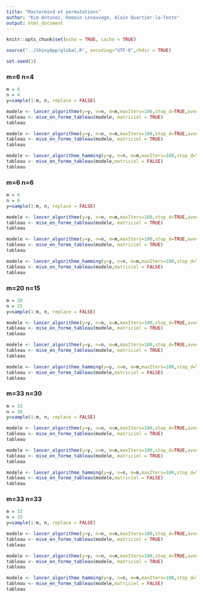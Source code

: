 ```yaml
---
title: "Mastermind et permutations"
author: "Kim Antunez, Romain Lesauvage, Alain Quartier-la-Tente"
output: html_document
---
```


```r
knitr::opts_chunk$set(echo = TRUE, cache = TRUE)
```


```r
source("../ShinyApp/global.R", encoding="UTF-8",chdir = TRUE)
```


```r
set.seed(1)
```
### m=6 n=4

```r
m = 6
n = 4
y=sample(1:m, n, replace = FALSE)
```

```r
modele <- lancer_algorithme(y=y, n=n, m=m,maxIters=100,stop_d=TRUE,avec_remise = FALSE)
tableau <- mise_en_forme_tableau(modele, matriciel = TRUE)
tableau
```
  
```r
modele <- lancer_algorithme(y=y, n=n, m=m,maxIters=100,stop_d=TRUE,avec_remise = TRUE)
tableau <- mise_en_forme_tableau(modele, matriciel = TRUE)
tableau
```

```r
modele <- lancer_algorithme_hamming(y=y, n=n, m=m,maxIters=100,stop_d=TRUE)
tableau <- mise_en_forme_tableau(modele,matriciel = FALSE)
tableau
```

### m=6 n=6

```r
m = 6
n = 6
y=sample(1:m, n, replace = FALSE)
```

```r
modele <- lancer_algorithme(y=y, n=n, m=m,maxIters=100,stop_d=TRUE,avec_remise = FALSE)
tableau <- mise_en_forme_tableau(modele, matriciel = TRUE)
tableau
```
  
```r
modele <- lancer_algorithme(y=y, n=n, m=m,maxIters=100,stop_d=TRUE,avec_remise = TRUE)
tableau <- mise_en_forme_tableau(modele, matriciel = TRUE)
tableau
```

```r
modele <- lancer_algorithme_hamming(y=y, n=n, m=m,maxIters=100,stop_d=TRUE)
tableau <- mise_en_forme_tableau(modele,matriciel = FALSE)
tableau
```

### m=20 n=15

```r
m = 20
n = 15
y=sample(1:m, n, replace = FALSE)
```

```r
modele <- lancer_algorithme(y=y, n=n, m=m,maxIters=100,stop_d=TRUE,avec_remise = FALSE)
tableau <- mise_en_forme_tableau(modele, matriciel = TRUE)
tableau
```
  
```r
modele <- lancer_algorithme(y=y, n=n, m=m,maxIters=100,stop_d=TRUE,avec_remise = TRUE)
tableau <- mise_en_forme_tableau(modele, matriciel = TRUE)
tableau
```

```r
modele <- lancer_algorithme_hamming(y=y, n=n, m=m,maxIters=100,stop_d=TRUE)
tableau <- mise_en_forme_tableau(modele,matriciel = FALSE)
tableau
```


### m=33 n=30

```r
m = 33
n = 30
y=sample(1:m, n, replace = FALSE)
```

```r
modele <- lancer_algorithme(y=y, n=n, m=m,maxIters=100,stop_d=TRUE,avec_remise = FALSE)
tableau <- mise_en_forme_tableau(modele, matriciel = TRUE)
tableau
```
  
```r
modele <- lancer_algorithme(y=y, n=n, m=m,maxIters=100,stop_d=TRUE,avec_remise = TRUE)
tableau <- mise_en_forme_tableau(modele, matriciel = TRUE)
tableau
```

```r
modele <- lancer_algorithme_hamming(y=y, n=n, m=m,maxIters=100,stop_d=TRUE)
tableau <- mise_en_forme_tableau(modele,matriciel = FALSE)
tableau
```


### m=33 n=33

```r
m = 33
n = 33
y=sample(1:m, n, replace = FALSE)
```

```r
modele <- lancer_algorithme(y=y, n=n, m=m,maxIters=100,stop_d=TRUE,avec_remise = FALSE)
tableau <- mise_en_forme_tableau(modele, matriciel = TRUE)
tableau
```
  
```r
modele <- lancer_algorithme(y=y, n=n, m=m,maxIters=100,stop_d=TRUE,avec_remise = TRUE)
tableau <- mise_en_forme_tableau(modele, matriciel = TRUE)
tableau
```

```r
modele <- lancer_algorithme_hamming(y=y, n=n, m=m,maxIters=100,stop_d=TRUE)
tableau <- mise_en_forme_tableau(modele,matriciel = FALSE)
tableau
```





